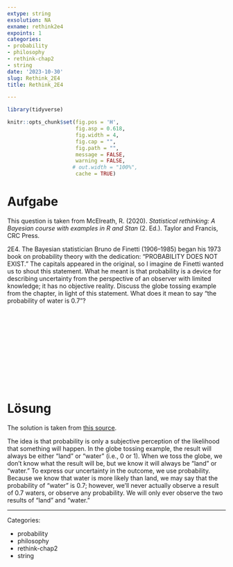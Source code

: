 ```yaml
---
extype: string
exsolution: NA
exname: rethink2e4
expoints: 1
categories:
- probability
- philosophy
- rethink-chap2
- string
date: '2023-10-30'
slug: Rethink_2E4
title: Rethink_2E4

---
```




```r
library(tidyverse)
```


```r
knitr::opts_chunk$set(fig.pos = 'H',
                      fig.asp = 0.618,
                      fig.width = 4,
                      fig.cap = "", 
                      fig.path = "",
                      message = FALSE,
                      warning = FALSE,
                     # out.width = "100%",
                      cache = TRUE)
```








# Aufgabe

This question is taken from McElreath, R. (2020). *Statistical rethinking: A Bayesian course with examples in R and Stan* (2. Ed.). Taylor and Francis, CRC Press.


2E4. The Bayesian statistician Bruno de Finetti (1906–1985) began his 1973 book on probability theory with the dedication: “PROBABILITY DOES NOT EXIST.” The capitals appeared in the original, so I imagine de Finetti wanted us to shout this statement. What he meant is that probability is a device for describing uncertainty from the perspective of an observer with limited knowledge; it has no objective reality. Discuss the globe tossing example from the chapter, in light of this statement. What does it mean to say “the probability of water is 0.7”?


</br>
</br>
</br>
</br>
</br>
</br>
</br>
</br>
</br>
</br>

# Lösung

The solution is taken from [this source](https://sr2-solutions.wjakethompson.com/bayesian-inference.html).


The idea is that probability is only a subjective perception of the likelihood that something will happen. 
In the globe tossing example, the result will always be either “land” or “water” (i.e., 0 or 1). 
When we toss the globe, we don’t know what the result will be, but we know it will always be “land” or “water.” 
To express our uncertainty in the outcome, we use probability. 
Because we know that water is more likely than land, we may say that the probability of “water” is 0.7; however, we’ll never actually observe a result of 0.7 waters, or observe any probability. We will only ever observe the two results of “land” and “water.”




---

Categories: 

- probability
- philosophy
- rethink-chap2
- string

